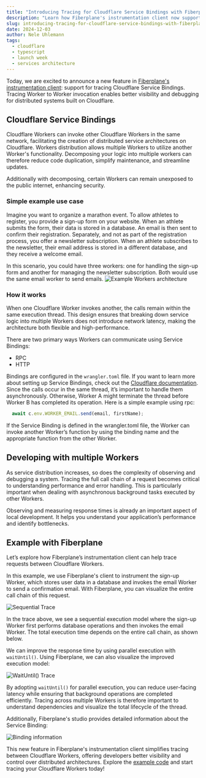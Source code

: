 ```yaml
---
title: "Introducing Tracing for Cloudflare Service Bindings with Fiberplane"
description: "Learn how Fiberplane's instrumentation client now supports tracing Cloudflare Service Bindings"
slug: introducing-tracing-for-cloudflare-service-bindings-with-fiberplane
date: 2024-12-03
author: Nele Uhlemann
tags:
  - cloudflare
  - typescript
  - launch week
  - services architecture
---
```



Today, we are excited to announce a new feature in [Fiberplane's instrumentation client](https://fiberplane.com/docs/components/client-library/): support for tracing Cloudflare Service Bindings. 
Tracing Worker to Worker invocation enables better visibility and debugging for distributed systems built on Cloudflare.

## Cloudflare Service Bindings
Cloudflare Workers can invoke other Cloudflare Workers in the same network, facilitating the creation of distributed service architectures on Cloudflare. 
Workers distribution allows multiple Workers to utilize another Worker's functionality. 
Decomposing your logic into multiple workers can therefore reduce code duplication, simplify maintenance, and streamline updates.

Additionally with decomposing, certain Workers can remain unexposed to the public internet, enhancing security.

### Simple example use case
Imagine you want to organize a marathon event. To allow athletes to register, you provide a sign-up form on your website. When an athlete submits the form, their data is stored in a database. An email is then sent to confirm their registration. 
Separately, and not as part of the registration process, you offer a newsletter subscription. 
When an athlete subscribes to the newsletter, their email address is stored in a different database, and they receive a welcome email.

In this scenario, you could have three workers: one for handling the sign-up form and another for managing the newsletter subscription. 
Both would use the same email worker to send emails.
![Example Workers architecture](@/assets/blog/2024-12-03-workers-example-architecture.png)


### How it works 
When one Cloudflare Worker invokes another, the calls remain within the same execution thread.
This design ensures that breaking down service logic into multiple Workers does not introduce network latency, making the architecture both flexible and high-performance.

There are two primary ways Workers can communicate using Service Bindings:

* RPC 
* HTTP

Bindings are configured in the `wrangler.toml` file. If you want to learn more about setting up Service Bindings, check out the [Cloudflare documentation](https://developers.cloudflare.com/workers/runtime-apis/bindings/service-bindings/).
Since the calls occur in the same thread, it’s important to handle them asynchronously. 
Otherwise, Worker A might terminate the thread before Worker B has completed its operation. Here is a simple example using rpc:

```typescript
  await c.env.WORKER_EMAIL.send(email, firstName);
```
If the Service Binding is defined in the wrangler.toml file, the Worker can invoke another Worker’s function by using the binding name and the appropriate function from the other Worker.

## Developing with multiple Workers
As service distribution increases, so does the complexity of observing and debugging a system. 
Tracing the full call chain of a request becomes critical to understanding performance and error handling. 
This is particularly important when dealing with asynchronous background tasks executed by other Workers.

Observing and measuring response times is already an important aspect of local development.
It helps you understand your application’s performance and identify bottlenecks.


## Example with Fiberplane
Let’s explore how Fiberplane’s instrumentation client can help trace requests between Cloudflare Workers.

In this example, we use Fiberplane's client to instrument the sign-up Worker, which stores user data in a database and invokes the email Worker to send a confirmation email.
With Fiberplane, you can visualize the entire call chain of this request.

![Sequential Trace](@/assets/blog/2024-12-03-workers-binding-sequential.png)

In the trace above, we see a sequential execution model where the sign-up Worker first performs database operations and then invokes the email Worker.
The total execution time depends on the entire call chain, as shown below.

We can improve the response time by using parallel execution with `waitUntil()`. Using Fiberplane, we can also visualize the improved execution model:

![WaitUntil() Trace](@/assets/blog/2024-12-03-workers-binding-waituntil.png)



By adopting `waitUntil()` for parallel execution, you can reduce user-facing latency while ensuring that background operations are completed efficiently.
Tracing across multiple Workers is therefore important to understand dependencies and visualize the total lifecycle of the thread.

Additionally, Fiberplane's studio provides detailed information about the Service Binding: 


![Binding information](@/assets/blog/2024-12-03-workers-binding-information.png)


This new feature in Fiberplane's instrumentation client simplifies tracing between Cloudflare Workers, offering developers better visibility and control over distributed architectures. 
Explore the [example code](https://github.com/Nlea/cloudflare-handling-asynchronous-tasks-/tree/seperate-workers/seperate-workers) and start tracing your Cloudflare Workers today!



